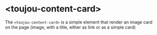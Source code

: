 # &lt;toujou-content-card&gt;
The `<toujou-content-card>` is a simple element that render an image card on the page (image, with a title, either as link or as a simple card)

[//]: # ()
[//]: # (Markup Example:)

[//]: # (```html)

[//]: # (<toujou-image-card-grid class="toujou-image-card-grid">)

[//]: # (    <a class="toujou-image-card" href="#" image-format="square" card-variant="secondary">)

[//]: # (        <figure class="toujou-image-card__figure">)

[//]: # (            <img src="https://picsum.photos/400/400" alt="beautiful image" class="toujou-image-card__image" />)

[//]: # (        </figure>)

[//]: # (        <h3 class="toujou-image-card__title">)

[//]: # (            <toujou-icon class="toujou-icon" icon-name="arrow-right"></toujou-icon>)

[//]: # (            Beautiful title)

[//]: # (        </h3>)

[//]: # (    </a>)

[//]: # (</toujou-image-card-grid>)

[//]: # (```)

[//]: # ()
[//]: # (## Attributes)

[//]: # (There are a couple of attribute that allow us to customize the `<toujou-image-card>` element)

[//]: # ()
[//]: # ()
[//]: # (### card variant <toujou-chip class="toujou-chip" chip-bg-color="warning">required</toujou-chip>)

[//]: # (By setting the `card-variant` attribute we can choose between the default, primary, secondary or inverted element designs &#40;can be set on the BE by the users&#41;)

[//]: # ()
[//]: # (### image format <toujou-chip class="toujou-chip" chip-bg-color="warning">required</toujou-chip>)

[//]: # (By setting the `image-format` attribute we can choose between the "cinema" and "square" formats for the image cards image &#40;depending on the BE element used&#41;)